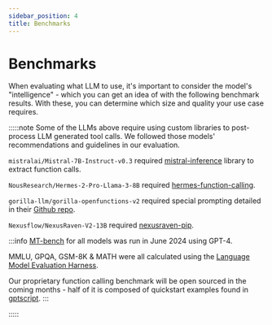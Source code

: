 ```yaml
---
sidebar_position: 4
title: Benchmarks
---
```



# Benchmarks

When evaluating what LLM to use, it's important to consider the model's "intelligence" - which you can get an idea of with the following benchmark results. With these, you can determine which size and quality your use case requires. 

<BenchmarkTable />

:::::note
Some of the LLMs above require using custom libraries to post-process LLM generated tool calls. We followed those models' recommendations and guidelines in our evaluation.

`mistralai/Mistral-7B-Instruct-v0.3` required [mistral-inference](https://github.com/mistralai/mistral-inference) library to extract function calls.

`NousResearch/Hermes-2-Pro-Llama-3-8B` required [hermes-function-calling](https://github.com/NousResearch/Hermes-Function-Calling).

`gorilla-llm/gorilla-openfunctions-v2` required special prompting detailed in their [Github repo](https://github.com/ShishirPatil/gorilla/tree/main/openfunctions).

`Nexusflow/NexusRaven-V2-13B` required [nexusraven-pip](https://github.com/nexusflowai/nexusraven-pip).

:::info
[MT-bench](https://github.com/lm-sys/FastChat/blob/main/fastchat/llm_judge/README.md) for all models was run in June 2024 using GPT-4.

MMLU, GPQA, GSM-8K & MATH were all calculated using the [Language Model Evaluation Harness](https://github.com/EleutherAI/lm-evaluation-harness).

Our proprietary function calling benchmark will be open sourced in the coming months - half of it is composed of quickstart examples found in [gptscript](https://github.com/gptscript-ai/gptscript/tree/main/examples). 
:::

:::::